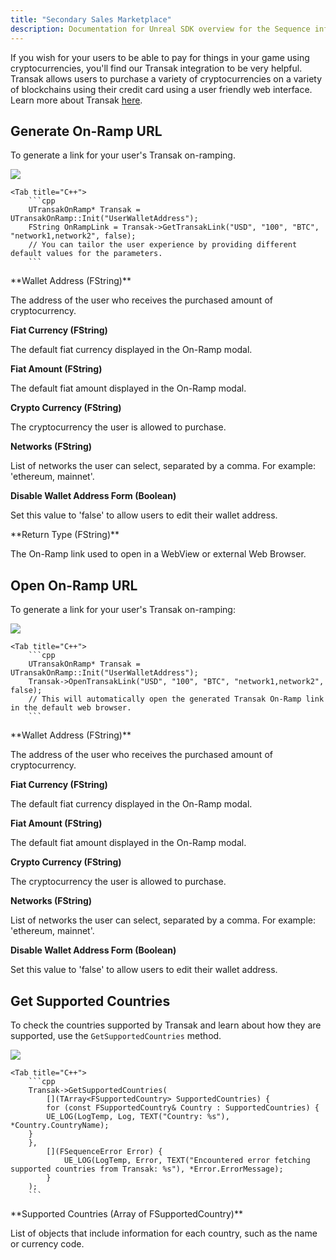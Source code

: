---
title: "Secondary Sales Marketplace"
description: Documentation for Unreal SDK overview for the Sequence infrastructure stack for web3 gaming.
---

If you wish for your users to be able to pay for things in your game using cryptocurrencies, you'll find our Transak integration to be very helpful.
Transak allows users to purchase a variety of cryptocurrencies on a variety of blockchains using their credit card using a user friendly web interface. Learn more about Transak [here](https://transak.com/).

## Generate On-Ramp URL

To generate a link for your user's Transak on-ramping.

<Tabs>
    <Tab title="Blueprint">
        <Frame caption="Pay Onramp Link">
            <img src="/images/unreal/pay_onramp_link.png" />
        </Frame>
    </Tab>

    <Tab title="C++">
        ```cpp
        UTransakOnRamp* Transak = UTransakOnRamp::Init("UserWalletAddress");
        FString OnRampLink = Transak->GetTransakLink("USD", "100", "BTC", "network1,network2", false);
        // You can tailor the user experience by providing different default values for the parameters.
        ```
  </Tab>
</Tabs>

<Accordion title="Parameters">
  **Wallet Address (FString)**

   The address of the user who receives the purchased amount of cryptocurrency.

  **Fiat Currency (FString)**

   The default fiat currency displayed in the On-Ramp modal.

  **Fiat Amount (FString)**

   The default fiat amount displayed in the On-Ramp modal.

  **Crypto Currency (FString)**

   The cryptocurrency the user is allowed to purchase.

  **Networks (FString)**

   List of networks the user can select, separated by a comma. For example: 'ethereum, mainnet'.

  **Disable Wallet Address Form (Boolean)**

   Set this value to 'false' to allow users to edit their wallet address.

</Accordion>

<Accordion title="Return Types">
  **Return Type (FString)**

   The On-Ramp link used to open in a WebView or external Web Browser.

</Accordion>

## Open On-Ramp URL

To generate a link for your user's Transak on-ramping:

<Tabs>
    <Tab title="Blueprint">
        <Frame caption="Pay Open Onramp">
            <img src="/images/unreal/pay_open_onramp.png" />
        </Frame>
    </Tab>

    <Tab title="C++">
        ```cpp
        UTransakOnRamp* Transak = UTransakOnRamp::Init("UserWalletAddress");
        Transak->OpenTransakLink("USD", "100", "BTC", "network1,network2", false);
        // This will automatically open the generated Transak On-Ramp link in the default web browser.
        ```
  </Tab>
</Tabs>

<Accordion title="Parameters">
  **Wallet Address (FString)**

   The address of the user who receives the purchased amount of cryptocurrency.

  **Fiat Currency (FString)**

   The default fiat currency displayed in the On-Ramp modal.

  **Fiat Amount (FString)**

   The default fiat amount displayed in the On-Ramp modal.

  **Crypto Currency (FString)**

   The cryptocurrency the user is allowed to purchase.

  **Networks (FString)**

   List of networks the user can select, separated by a comma. For example: 'ethereum, mainnet'.

  **Disable Wallet Address Form (Boolean)**

   Set this value to 'false' to allow users to edit their wallet address.

</Accordion>

## Get Supported Countries

To check the countries supported by Transak and learn about how they are supported, use the `GetSupportedCountries` method.

<Tabs>
    <Tab title="Blueprint">
        <Frame caption="Pay Get Supported Countries">
            <img src="/images/unreal/pay_get_supported_countries.png" />
        </Frame>
    </Tab>

    <Tab title="C++">
        ```cpp
        Transak->GetSupportedCountries(
            [](TArray<FSupportedCountry> SupportedCountries) {
            for (const FSupportedCountry& Country : SupportedCountries) {
            UE_LOG(LogTemp, Log, TEXT("Country: %s"), *Country.CountryName);
        }
        },
            [](FSequenceError Error) {
                UE_LOG(LogTemp, Error, TEXT("Encountered error fetching supported countries from Transak: %s"), *Error.ErrorMessage);
            }
        );
        ```
  </Tab>
</Tabs>

<Accordion title="Return Types">
  **Supported Countries (Array of FSupportedCountry)**

   List of objects that include information for each country, such as the name or currency code.

</Accordion>
